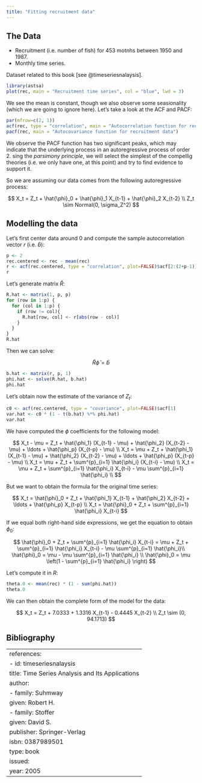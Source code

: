 ```yaml
---
title: "Fitting recruitment data"
---
```


## The Data

- Recruitment (i.e. number of fish) for 453 motnhs between 1950 and 1987.
- Monthly time series.

Dataset related to this book [see @timeseriesnalaysis].

```r
library(astsa)
plot(rec, main = "Recruitment time series", col = "blue", lwd = 3)
```

We see the mean is constant, though we also observe some seasionality (which we are going to ignore here). Let's take a look at the ACF and PACF:

```r
par(mfrow=c(2, 1))
acf(rec, type = "correlation", main = "Autocorrelation function for recruitment data")
pacf(rec, main = "Autocovariance function for recruitment data")
```

We observe the PACF function has two significant peaks, which may indicate that the underlying process in an
autoregressive process of order 2. sing the *parsimony principle*, we will select the simplest of the compellig 
theories (i.e. we only have one, at this point) and try to find evidence to support it.

So we are assuming our data comes from the following autoregressive process:

$$
X_t = Z_t + \hat{\phi}_0 + \hat{\phi}_1 X_{t-1} + \hat{\phi}_2 X_{t-2} \\
Z_t \sim Normal(0, \sigma_Z^2)
$$

## Modelling the data

Let's first center data around 0 and compute the sample autocorrelation vector $r$ (i.e. $\hat{b}$):

```r
p <- 2
rec.centered <- rec - mean(rec)
r <- acf(rec.centered, type = "correlation", plot=FALSE)$acf[2:(2+p-1)]
r
```


Let's generate matrix $\hat{R}$:

```r
R.hat <- matrix(1, p, p)
for (row in 1:p) {
  for (col in 1:p) {
    if (row != col){
      R.hat[row, col] <- r[abs(row - col)]
    }
  }
}
R.hat
```

Then we can solve:

$$
\hat{R} \hat{\phi} = \hat{b}
$$

```r
b.hat <- matrix(r, p, 1)
phi.hat <- solve(R.hat, b.hat)
phi.hat
```

Let's obtain now the estimate of the variance of $Z_t$:

```r
c0 <- acf(rec.centered, type = "covariance", plot=FALSE)$acf[1]
var.hat <- c0 * (1 - t(b.hat) %*% phi.hat)
var.hat
```

We have computed the $\phi$ coefficients for the following model:

$$
X_t - \mu  = Z_t + \hat{\phi_1} (X_{t-1} - \mu) + \hat{\phi_2} (X_{t-2} - \mu) + \ldots + \hat{\phi_p} (X_{t-p} - \mu) \\
X_t = \mu + Z_t + \hat{\phi_1} (X_{t-1} - \mu) + \hat{\phi_2} (X_{t-2} - \mu) + \ldots + \hat{\phi_p} (X_{t-p} - \mu) \\
X_t = \mu + Z_t + \sum^{p}_{i=1} \hat{\phi_i} (X_{t-i} - \mu) \\
X_t = \mu + Z_t + \sum^{p}_{i=1} \hat{\phi_i} X_{t-i} - \mu \sum^{p}_{i=1} \hat{\phi_i} \\
$$

But we want to obtain the formula for the original time series:


$$
X_t = \hat{\phi}_0 + Z_t + \hat{\phi_1} X_{t-1} + \hat{\phi_2} X_{t-2} + \ldots + \hat{\phi_p} X_{t-p} \\
X_t = \hat{\phi}_0 + Z_t + \sum^{p}_{i=1} \hat{\phi_i} X_{t-i}
$$

If we equal both right-hand side expressions, we get the equation to obtain $\phi_0$:

$$
\hat{\phi}_0 + Z_t + \sum^{p}_{i=1} \hat{\phi_i} X_{t-i} = \mu + Z_t + \sum^{p}_{i=1} \hat{\phi_i} X_{t-i} - \mu \sum^{p}_{i=1} \hat{\phi_i}\\
\hat{\phi}_0 = \mu - \mu \sum^{p}_{i=1} \hat{\phi_i} \\
\hat{\phi}_0 = \mu \left(1 - \sum^{p}_{i=1} \hat{\phi_i} \right)
$$

Let's compute it in $R$:

```r
theta.0 <- mean(rec) * (1 - sum(phi.hat))
theta.0
```

We can then obtain the complete form of the model for the data:

$$
X_t = Z_t + 7.0333 + 1.3316 X_{t-1} - 0.4445 X_{t-2} \\
Z_t \sim (0, 94.1713)
$$

## Bibliography

---
references:
- id: timeseriesnalaysis
  title: Time Series Analysis and Its Applications
  author:
  - family: Suhmway
    given: Robert H.
  - family: Stoffer
    given: David S.
  publisher: Springer-Verlag
  isbn: 0387989501
  type: book
  issued:
    year: 2005
---
